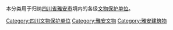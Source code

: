 本分类用于归纳[[四川省|四川省]][[雅安市|雅安市]]境内的各级[[文物保护单位|文物保护单位]]。

[[Category:四川文物保护单位|Category:四川文物保护单位]]
[[Category:雅安文物|Category:雅安文物]]
[[Category:雅安建筑物|Category:雅安建筑物]]